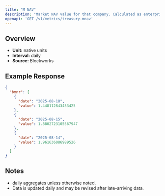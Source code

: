 ```yaml
---
title: "M NAV"
description: "Market NAV value for that company. Calculated as enterprise value / NAV"
openapi: 'GET /v1/metrics/treasury-mnav'
---
```


## Overview

- **Unit:** native units
- **Interval:** daily
- **Source:** Blockworks

## Example Response

```json
{
  "bmnr": [
    {
      "date": "2025-08-18",
      "value": 1.448112843453425
    },
    {
      "date": "2025-08-15",
      "value": 1.8802723105567947
    },
    {
      "date": "2025-08-14",
      "value": 1.961636086989526
    }
  ]
}
```

## Notes
- daily aggregates unless otherwise noted.
- Data is updated daily and may be revised after late-arriving data.
